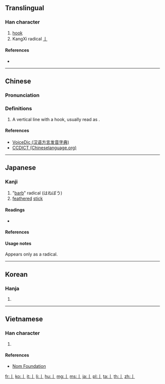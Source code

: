 ==Translingual==
{{stroke order|type=animate}}{{Han etyl}}

===Han character===
{{Han char|rn=6|rad=亅|as=00|sn=1|four=|canj=LI}}

# [[hook]]
# KangXi radical [[Index:Chinese radical/亅|亅]]

====References====
* {{Han ref|kx=0085.090|dkj=00224|dj=0173.180|hdz=10028.030|uh=4E85|ud=20101}}

----

==Chinese==
{{zh-forms}}

===Pronunciation===
{{zh-pron
|m=jué
|c=kyut3
|h=pfs=khiet/kiet;hpy=kiad5
|mn=koa̍t
|w=
|mc=y
|oc=
|ma=|ma2=
|cat=
}}

===Definitions===
{{zh-hanzi}}

# A vertical line with a hook, usually read as {{zh-l|豎勾}}.

====References====
* [http://cn.voicedic.com/ VoiceDic (汉语方言发音字典)]
* [http://www.chineselanguage.org/dictionaries/?mode=view&module=chardict&query=%E4%BA%85 CCDICT (Chineselanguage.org)]

----

==Japanese==

===Kanji===
{{ja-kanji|grade=r|rs=亅00}}

# "[[barb]]" radical (はねぼう)
# [[feathered]] [[stick]]

====Readings====
* {{ja-readings|on=[[けつ]] ([[ketsu]])|kun=[[かぎ]] ([[kagi]])}}

====References====
{{ja-kref
|jis=502D
|ku=4813
|shift=98AB
|euc=D0AD
|freq=''radical''
|nelson=''not listed''
|newnelson=66
|halpern=3347
|kld=''not listed''
|heisig=''not listed''
|tuttle=0a1.4
}}

====Usage notes====
Appears only as a radical.

----

==Korean==

===Hanja===
{{ko-hanja|hangeul=궐|rv=gwol|mr=kwŏl|y=kwel}}

# {{defn|lang=ko|sort=亅00}}

----

==Vietnamese==

===Han character===
{{vi-hantu|[[quyết]]|rs=亅00}}

# {{defn|lang=vi|sort=亅00}}

====References====
* [http://nomfoundation.org/common/nom_details.php?codepoint=4e85 Nom Foundation]

[[Category:CJKV radicals| ]]

[[fr:亅]]
[[ko:亅]]
[[it:亅]]
[[li:亅]]
[[hu:亅]]
[[mg:亅]]
[[ms:亅]]
[[ja:亅]]
[[pl:亅]]
[[ta:亅]]
[[th:亅]]
[[zh:亅]]